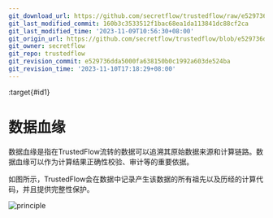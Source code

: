 ```yaml
---
git_download_url: https://github.com/secretflow/trustedflow/raw/e529736dda5000fa638150b0c1992a603de524ba/docs/architecture/data_lineage.md
git_last_modified_commit: 160b3c3533512f1bac68ea1da113841dc88cf2ca
git_last_modified_time: '2023-11-09T10:56:30+08:00'
git_origin_url: https://github.com/secretflow/trustedflow/blob/e529736dda5000fa638150b0c1992a603de524ba/docs/architecture/data_lineage.md
git_owner: secretflow
git_repo: trustedflow
git_revision_commit: e529736dda5000fa638150b0c1992a603de524ba
git_revision_time: '2023-11-10T17:18:29+08:00'
---
```


:target{#id1}

# 数据血缘

数据血缘是指在TrustedFlow流转的数据可以追溯其原始数据来源和计算链路。数据血缘可以作为计算结果正确性校验、审计等的重要依据。

如图所示，TrustedFlow会在数据中记录产生该数据的所有祖先以及历经的计算代码，并且提供完整性保护。

![principle](../_assets/data_lineage.png)
